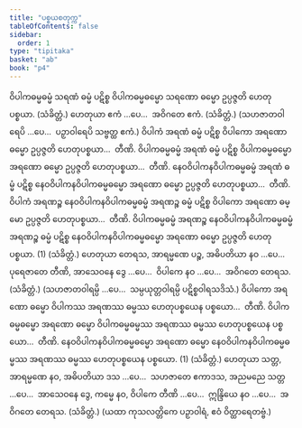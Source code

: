 ```yaml
---
title: "ပစ္စယစတုက္က"
tableOfContents: false
sidebar:
  order: 1
type: "tipitaka"
basket: "ab"
book: "p4"
---
```



<DynamicBreadcrumb />

<Division number="8" book="p4" e="ch" v="39" p="605">

<Paragraph number="1725" book="p4">
ဝိပါကဓမ္မဓမ္မံ သရဏံ ဓမ္မံ ပဋိစ္စ ဝိပါကဓမ္မဓမ္မော သရဏော ဓမ္မော ဥပ္ပဇ္ဇတိ ဟေတုပစ္စယာ. (သံခိတ္တံ.)
</Paragraph>

<Paragraph number="1726" book="p4">
ဟေတုယာ ဧကံ …ပေ…  အဝိဂတေ ဧကံ. (သံခိတ္တံ.)
</Paragraph>

<Paragraph number="1727" book="p4">
(သဟဇာတဝါရေပိ …ပေ…  ပဉှာဝါရေပိ သဗ္ဗတ္ထ ဧကံ.)
</Paragraph>

</Division>
<Division number="9" book="p4" e="ch" v="39" p="605">

<Paragraph number="1728" book="p4">
ဝိပါကံ အရဏံ ဓမ္မံ ပဋိစ္စ ဝိပါကော အရဏော ဓမ္မော ဥပ္ပဇ္ဇတိ ဟေတုပစ္စယာ…  တီဏိ.
</Paragraph>

<Paragraph number="1729" book="p4">
ဝိပါကဓမ္မဓမ္မံ အရဏံ ဓမ္မံ ပဋိစ္စ ဝိပါကဓမ္မဓမ္မော အရဏော ဓမ္မော ဥပ္ပဇ္ဇတိ ဟေတုပစ္စယာ…  တီဏိ.
</Paragraph>

<Paragraph number="1730" book="p4">
နေဝဝိပါကနဝိပါကဓမ္မဓမ္မံ အရဏံ ဓမ္မံ ပဋိစ္စ နေဝဝိပါကနဝိပါကဓမ္မဓမ္မော အရဏော ဓမ္မော ဥပ္ပဇ္ဇတိ ဟေတုပစ္စယာ…  တီဏိ.
</Paragraph>

<Paragraph number="1731" book="p4">
ဝိပါကံ အရဏဉ္စ နေဝဝိပါကနဝိပါကဓမ္မဓမ္မံ အရဏဉ္စ ဓမ္မံ ပဋိစ္စ ဝိပါကော အရဏော ဓမ္မော ဥပ္ပဇ္ဇတိ ဟေတုပစ္စယာ…  တီဏိ.
</Paragraph>

<Paragraph number="1732" book="p4">
ဝိပါကဓမ္မဓမ္မံ အရဏဉ္စ နေဝဝိပါကနဝိပါကဓမ္မဓမ္မံ အရဏဉ္စ ဓမ္မံ ပဋိစ္စ နေဝဝိပါကနဝိပါကဓမ္မဓမ္မော အရဏော ဓမ္မော ဥပ္ပဇ္ဇတိ ဟေတုပစ္စယာ. (1) (သံခိတ္တံ.)
</Paragraph>

</Division>
<Division number="10" book="p4" e="ch" v="39" p="605">

<Paragraph number="1733" book="p4">
ဟေတုယာ တေရသ, အာရမ္မဏေ ပဉ္စ, အဓိပတိယာ နဝ …ပေ…  ပုရေဇာတေ တီဏိ, အာသေဝနေ ဒွေ …ပေ…  ဝိပါကေ နဝ …ပေ…  အဝိဂတေ တေရသ. (သံခိတ္တံ.)
</Paragraph>

<Paragraph number="1734" book="p4">
(သဟဇာတဝါရမ္ပိ …ပေ…  သမ္ပယုတ္တဝါရမ္ပိ ပဋိစ္စဝါရသဒိသံ.)
</Paragraph>

</Division>
<Division number="11" book="p4" e="ch" v="39" p="605">

<Paragraph number="1735" book="p4">
ဝိပါကော အရဏော ဓမ္မော ဝိပါကဿ အရဏဿ ဓမ္မဿ ဟေတုပစ္စယေန ပစ္စယော…  တီဏိ.
</Paragraph>

<Paragraph number="1736" book="p4">
ဝိပါကဓမ္မဓမ္မော အရဏော ဓမ္မော ဝိပါကဓမ္မဓမ္မဿ အရဏဿ ဓမ္မဿ ဟေတုပစ္စယေန ပစ္စယော…  တီဏိ.
</Paragraph>

<Paragraph number="1737" book="p4">
နေဝဝိပါကနဝိပါကဓမ္မဓမ္မော အရဏော ဓမ္မော နေဝဝိပါကနဝိပါကဓမ္မဓမ္မဿ အရဏဿ ဓမ္မဿ ဟေတုပစ္စယေန ပစ္စယော. (1) (သံခိတ္တံ.)
</Paragraph>

</Division>
<Division number="12" book="p4" e="ch" v="39" p="605">

<Paragraph number="1738" book="p4">
ဟေတုယာ သတ္တ, အာရမ္မဏေ နဝ, အဓိပတိယာ ဒသ …ပေ…  သဟဇာတေ ဧကာဒသ, အညမညေ သတ္တ …ပေ…  အာသေဝနေ ဒွေ, ကမ္မေ နဝ, ဝိပါကေ တီဏိ …ပေ…  ဣန္ဒြိယေ နဝ …ပေ…  အဝိဂတေ တေရသ. (သံခိတ္တံ.)
</Paragraph>

<Paragraph number="1739" book="p4">
(ယထာ ကုသလတ္တိကေ ပဉှာဝါရံ, ဧဝံ ဝိတ္ထာရေတဗ္ဗံ.)
</Paragraph>
</Division>